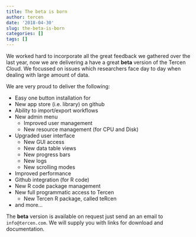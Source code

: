 ```yaml
---
title: The beta is born
author: tercen
date: '2018-04-30'
slug: the-beta-is-born
categories: []
tags: []
---
```


We worked hard to incorporate all the great feedback we gathered over the last year, now we are delivering a have a great __beta__ version of the Tercen Cloud. We focussed on issues which researchers face day to day when dealing with large amount of data.

We are very proud to deliver the following:

* Easy one button installation for 
* New app store (i.e. library) on github
* Ability to import/export workflows
* New admin menu
  - Improved user management
  - New resource management (for CPU and Disk) 
* Upgraded user interface
  - New GUI access
  - New data table views
  - New progress bars
  - New logs
  - New scrolling modes
* Improved performance
* Github integration (for R code)
* New R code package management
* New full programmatic access to Tercen
  - New Tercen R package, called teRcen
* and more...

The __beta__ version is available on request just send an an email to `info@tercen.com`. We will supply you with links for download and documentation.

